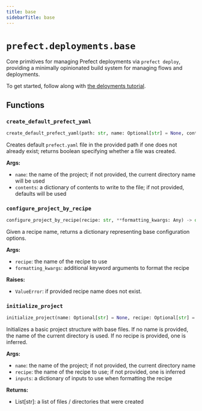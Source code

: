 ```yaml
---
title: base
sidebarTitle: base
---
```


# `prefect.deployments.base`



Core primitives for managing Prefect deployments via `prefect deploy`, providing a minimally opinionated
build system for managing flows and deployments.

To get started, follow along with [the deloyments tutorial](/tutorials/deployments/).


## Functions

### `create_default_prefect_yaml` <sup><a href="https://github.com/prefecthq/prefect/blob/main/src/prefect/deployments/base.py#L26" target="_blank"><Icon icon="github" style="width: 14px; height: 14px;" /></a></sup>

```python
create_default_prefect_yaml(path: str, name: Optional[str] = None, contents: Optional[Dict[str, Any]] = None) -> bool
```


Creates default `prefect.yaml` file in the provided path if one does not already exist;
returns boolean specifying whether a file was created.

**Args:**
- `name`: the name of the project; if not provided, the current directory name
will be used
- `contents`: a dictionary of contents to write to the file; if not provided,
defaults will be used


### `configure_project_by_recipe` <sup><a href="https://github.com/prefecthq/prefect/blob/main/src/prefect/deployments/base.py#L117" target="_blank"><Icon icon="github" style="width: 14px; height: 14px;" /></a></sup>

```python
configure_project_by_recipe(recipe: str, **formatting_kwargs: Any) -> dict[str, Any] | type[NotSet]
```


Given a recipe name, returns a dictionary representing base configuration options.

**Args:**
- `recipe`: the name of the recipe to use
- `formatting_kwargs`: additional keyword arguments to format the recipe

**Raises:**
- `ValueError`: if provided recipe name does not exist.


### `initialize_project` <sup><a href="https://github.com/prefecthq/prefect/blob/main/src/prefect/deployments/base.py#L146" target="_blank"><Icon icon="github" style="width: 14px; height: 14px;" /></a></sup>

```python
initialize_project(name: Optional[str] = None, recipe: Optional[str] = None, inputs: Optional[Dict[str, Any]] = None) -> List[str]
```


Initializes a basic project structure with base files.  If no name is provided, the name
of the current directory is used.  If no recipe is provided, one is inferred.

**Args:**
- `name`: the name of the project; if not provided, the current directory name
- `recipe`: the name of the recipe to use; if not provided, one is inferred
- `inputs`: a dictionary of inputs to use when formatting the recipe

**Returns:**
- List[str]: a list of files / directories that were created

